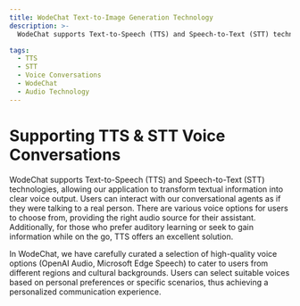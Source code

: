 ```yaml
---
title: WodeChat Text-to-Image Generation Technology
description: >-
  WodeChat supports Text-to-Speech (TTS) and Speech-to-Text (STT) technologies, offering high-quality voice options for a personalized communication experience. Learn more about Lobe TTS Toolkit.

tags:
  - TTS
  - STT
  - Voice Conversations
  - WodeChat
  - Audio Technology
---
```


# Supporting TTS & STT Voice Conversations

WodeChat supports Text-to-Speech (TTS) and Speech-to-Text (STT) technologies, allowing our application to transform textual information into clear voice output. Users can interact with our conversational agents as if they were talking to a real person. There are various voice options for users to choose from, providing the right audio source for their assistant. Additionally, for those who prefer auditory learning or seek to gain information while on the go, TTS offers an excellent solution.

In WodeChat, we have carefully curated a selection of high-quality voice options (OpenAI Audio, Microsoft Edge Speech) to cater to users from different regions and cultural backgrounds. Users can select suitable voices based on personal preferences or specific scenarios, thus achieving a personalized communication experience.

